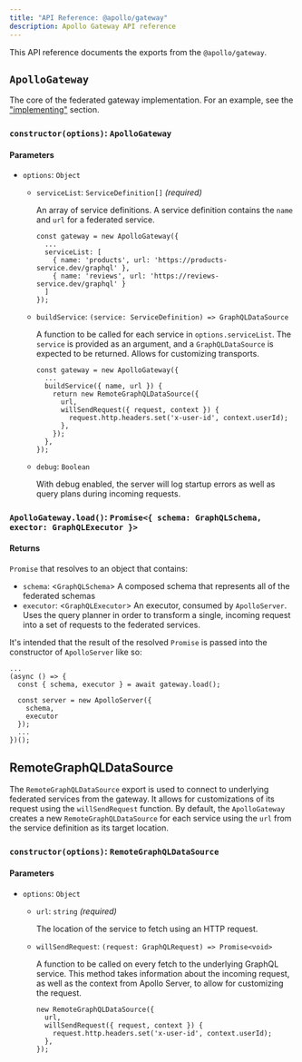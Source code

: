 ```yaml
---
title: "API Reference: @apollo/gateway"
description: Apollo Gateway API reference
---
```


This API reference documents the exports from the `@apollo/gateway`.


## `ApolloGateway`

The core of the federated gateway implementation. For an example, see the ["implementing"](/federation/implementing/) section.

### `constructor(options)`: `ApolloGateway`

#### Parameters

* `options`: `Object`

  * `serviceList`: `ServiceDefinition[]` _(required)_

    An array of service definitions. A service definition contains the `name` and `url` for a federated service.

    ```js{3-6}
    const gateway = new ApolloGateway({
      ...
      serviceList: [
        { name: 'products', url: 'https://products-service.dev/graphql' },
        { name: 'reviews', url: 'https://reviews-service.dev/graphql' }
      ]
    });
    ```

  * `buildService`: `(service: ServiceDefinition) => GraphQLDataSource`

    A function to be called for each service in `options.serviceList`.
    The `service` is provided as an argument, and a `GraphQLDataSource` is expected to be returned.
    Allows for customizing transports.

    ```js{3-10}
    const gateway = new ApolloGateway({
      ...
      buildService({ name, url }) {
        return new RemoteGraphQLDataSource({
          url,
          willSendRequest({ request, context }) {
            request.http.headers.set('x-user-id', context.userId);
          },
        });
      },
    });
    ```

  * `debug`: `Boolean`

    With debug enabled, the server will log startup errors as well as query plans during incoming requests.

### `ApolloGateway.load()`: `Promise<{ schema: GraphQLSchema, exector: GraphQLExecutor }>`

#### Returns

`Promise` that resolves to an object that contains:

  * `schema`: <`GraphQLSchema`>
    A composed schema that represents all of the federated schemas
  * `executor`: <`GraphQLExecutor`>
    An executor, consumed by `ApolloServer`. Uses the query planner in order to
    transform a single, incoming request into a set of requests to the federated
    services.

It's intended that the result of the resolved `Promise` is passed into the constructor of `ApolloServer` like so:

```javascript{6-7}
...
(async () => {
  const { schema, executor } = await gateway.load();

  const server = new ApolloServer({
    schema,
    executor
  });
  ...
})();
```

## RemoteGraphQLDataSource

The `RemoteGraphQLDataSource` export is used to connect to underlying federated services from the gateway. It allows for customizations of its request using the `willSendRequest` function. By default, the `ApolloGateway` creates a new `RemoteGraphQLDataSource` for each service using the `url` from the service definition as its target location.

### `constructor(options)`: `RemoteGraphQLDataSource`

#### Parameters

* `options`: `Object`

  * `url`: `string` _(required)_

    The location of the service to fetch using an HTTP request.

  * `willSendRequest`: `(request: GraphQLRequest) => Promise<void>`

    A function to be called on every fetch to the underlying GraphQL service. This method takes information about the incoming request, as well as the context from Apollo Server, to allow for customizing the request.

    ```js{3-5}
    new RemoteGraphQLDataSource({
      url,
      willSendRequest({ request, context }) {
        request.http.headers.set('x-user-id', context.userId);
      },
    });
    ```


